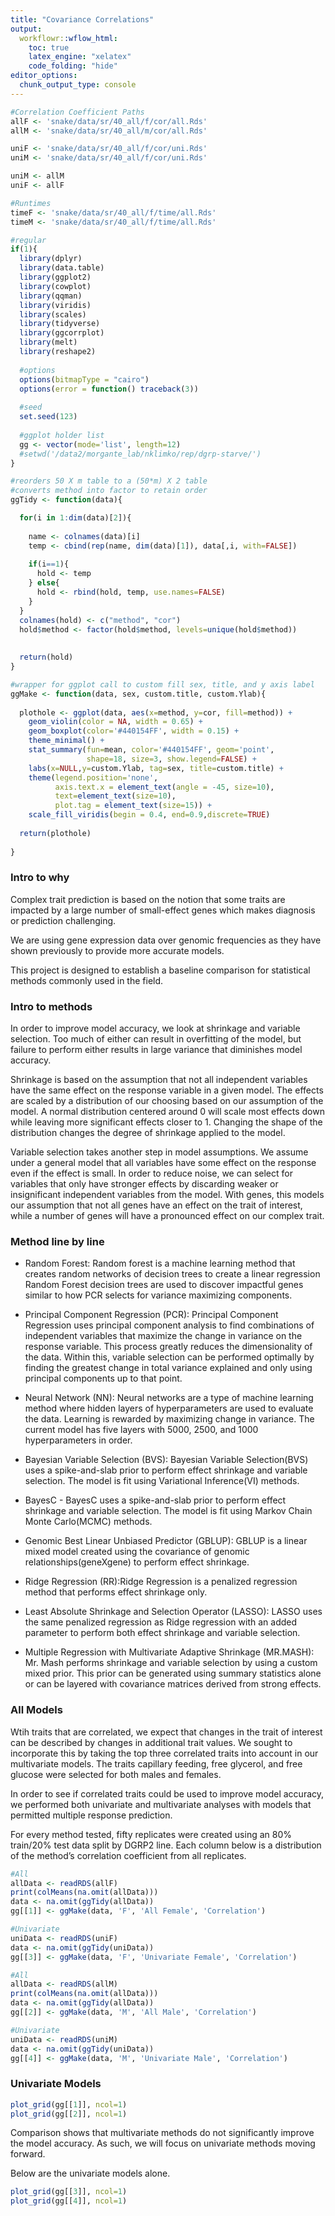 ```yaml
---
title: "Covariance Correlations"
output:
  workflowr::wflow_html:
    toc: true
    latex_engine: "xelatex"
    code_folding: "hide"
editor_options:
  chunk_output_type: console
---
```


```r

#Correlation Coefficient Paths
allF <- 'snake/data/sr/40_all/f/cor/all.Rds'
allM <- 'snake/data/sr/40_all/m/cor/all.Rds'

uniF <- 'snake/data/sr/40_all/f/cor/uni.Rds'
uniM <- 'snake/data/sr/40_all/f/cor/uni.Rds'

uniM <- allM
uniF <- allF

#Runtimes
timeF <- 'snake/data/sr/40_all/f/time/all.Rds'
timeM <- 'snake/data/sr/40_all/f/time/all.Rds'
```



```r
#regular
if(1){
  library(dplyr)
  library(data.table)
  library(ggplot2)
  library(cowplot)
  library(qqman)
  library(viridis)
  library(scales)
  library(tidyverse)
  library(ggcorrplot)
  library(melt)
  library(reshape2)
  
  #options
  options(bitmapType = "cairo")
  options(error = function() traceback(3))
  
  #seed
  set.seed(123)
  
  #ggplot holder list
  gg <- vector(mode='list', length=12)
  #setwd('/data2/morgante_lab/nklimko/rep/dgrp-starve/')
}
```

```r

#reorders 50 X m table to a (50*m) X 2 table 
#converts method into factor to retain order
ggTidy <- function(data){

  for(i in 1:dim(data)[2]){
    
    name <- colnames(data)[i]
    temp <- cbind(rep(name, dim(data)[1]), data[,i, with=FALSE])
    
    if(i==1){
      hold <- temp
    } else{
      hold <- rbind(hold, temp, use.names=FALSE)
    }
  }
  colnames(hold) <- c("method", "cor")
  hold$method <- factor(hold$method, levels=unique(hold$method))
  
  
  return(hold)
}

#wrapper for ggplot call to custom fill sex, title, and y axis label
ggMake <- function(data, sex, custom.title, custom.Ylab){
  
  plothole <- ggplot(data, aes(x=method, y=cor, fill=method)) +
    geom_violin(color = NA, width = 0.65) +
    geom_boxplot(color='#440154FF', width = 0.15) +
    theme_minimal() +
    stat_summary(fun=mean, color='#440154FF', geom='point', 
                 shape=18, size=3, show.legend=FALSE) +
    labs(x=NULL,y=custom.Ylab, tag=sex, title=custom.title) +
    theme(legend.position='none',
          axis.text.x = element_text(angle = -45, size=10),
          text=element_text(size=10),
          plot.tag = element_text(size=15)) +
    scale_fill_viridis(begin = 0.4, end=0.9,discrete=TRUE)
  
  return(plothole)
  
}


```


### Intro to why

Complex trait prediction is based on the notion that some traits are impacted by a large number of small-effect genes which makes diagnosis or prediction challenging. 

We are using gene expression data over genomic frequencies as they have shown previously to provide more accurate models.

This project is designed to establish a baseline comparison for statistical methods commonly used in the field.


### Intro to methods

In order to improve model accuracy, we look at shrinkage and variable selection. Too much of either can result in overfitting of the model, but failure to perform either results in large variance that diminishes model accuracy. 

Shrinkage is based on the assumption that not all independent variables have the same effect on the response variable in a given model. The effects are scaled by a distribution of our choosing based on our assumption of the model. A normal distribution centered around 0 will scale most effects down while leaving more significant effects closer to 1. Changing the shape of the distribution changes the degree of shrinkage applied to the model.

Variable selection takes another step in model assumptions. We assume under a general model that all variables have some effect on the response even if the effect is small. In order to reduce noise, we can select for variables that only have stronger effects by discarding weaker or insignificant independent variables from the model. With genes, this models our assumption that not all genes have an effect on the trait of interest, while a number of genes will have a pronounced effect on our complex trait. 


### Method line by line

- Random Forest: Random forest is a machine learning method that creates random networks of decision trees to create a linear regression Random Forest decision trees are used to discover impactful genes similar to how PCR selects for variance maximizing components.

- Principal Component Regression (PCR): Principal Component Regression uses principal component analysis to find combinations of independent variables that maximize the change in variance on the response variable. This process greatly reduces the dimensionality of the data. Within this, variable selection can be performed optimally by finding the greatest change in total variance explained and only using principal components up to that point. 

- Neural Network (NN): Neural networks are a type of machine learning method where hidden layers of hyperparameters are used to evaluate the data. Learning is rewarded by maximizing change in variance. The current model has five layers with 5000, 2500, and 1000 hyperparameters in order.

- Bayesian Variable Selection (BVS): Bayesian Variable Selection(BVS) uses a spike-and-slab prior to perform effect shrinkage and variable selection. The model is fit using Variational Inference(VI) methods.

- BayesC - BayesC uses a spike-and-slab prior to perform effect shrinkage and variable selection. The model is fit using Markov Chain Monte Carlo(MCMC) methods.

- Genomic Best Linear Unbiased Predictor (GBLUP): GBLUP is a linear mixed model created using the covariance of genomic relationships(geneXgene) to perform effect shrinkage.

- Ridge Regression (RR):Ridge Regression is a penalized regression method that performs effect shrinkage only.

- Least Absolute Shrinkage and Selection Operator (LASSO): LASSO uses the same penalized regression as Ridge regression with an added parameter to perform both effect shrinkage and variable selection.

- Multiple Regression with Multivariate Adaptive Shrinkage (MR.MASH): Mr. Mash performs shrinkage and variable selection by using a custom mixed prior. This prior can be generated using summary statistics alone or can be layered with covariance matrices derived from strong effects.


### All Models

Wtih traits that are correlated, we expect that changes in the trait of interest can be described by changes in additional trait values. We sought to incorporate this by taking the top three correlated traits into account in our multivariate models. The traits capillary feeding, free glycerol, and free glucose were selected for both males and females. 

In order to see if correlated traits could be used to improve model accuracy, we performed both univariate and multivariate analyses with models that permitted multiple response prediction. 

For every method tested, fifty replicates were created using an 80% train/20% test data split by DGRP2 line. Each column below is a distribution of the method's correlation coefficient from all replicates.


```r

#All
allData <- readRDS(allF)
print(colMeans(na.omit(allData)))
data <- na.omit(ggTidy(allData))
gg[[1]] <- ggMake(data, 'F', 'All Female', 'Correlation')

#Univariate
uniData <- readRDS(uniF)
data <- na.omit(ggTidy(uniData))
gg[[3]] <- ggMake(data, 'F', 'Univariate Female', 'Correlation')

```

```r

#All
allData <- readRDS(allM)
print(colMeans(na.omit(allData)))
data <- na.omit(ggTidy(allData))
gg[[2]] <- ggMake(data, 'M', 'All Male', 'Correlation')

#Univariate
uniData <- readRDS(uniM)
data <- na.omit(ggTidy(uniData))
gg[[4]] <- ggMake(data, 'M', 'Univariate Male', 'Correlation')

```


### Univariate Models

```r

plot_grid(gg[[1]], ncol=1)
plot_grid(gg[[2]], ncol=1)

```

Comparison shows that multivariate methods do not significantly improve the model accuracy. As such, we will focus on univariate methods moving forward.

Below are the univariate models alone.


```r

plot_grid(gg[[3]], ncol=1)
plot_grid(gg[[4]], ncol=1)

```






